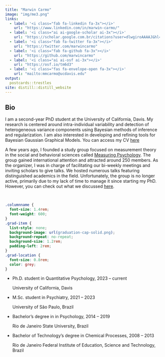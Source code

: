 ```yaml
---
title: "Marwin Carmo"
image: "img/me3.png"
links:
  - label: '<i class="fab fa-linkedin fa-3x"></i>'
    url: "https://www.linkedin.com/in/marwin-carmo/"
  - label: '<i class="ai ai-google-scholar ai-3x"></i>'
    url: "https://scholar.google.com.br/citations?user=dlwgiroAAAAJ&hl=pt-BR"
  - label: '<i class="fab fa-twitter fa-3x"></i>'
    url: "https://twitter.com/marwincarmo"
  - label: '<i class="fab fa-github fa-3x"></i>'
    url: "https://github.com/marwincarmo"
  - label: '<i class="ai ai-osf ai-3x"></i>'
    url: "https://osf.io/tm6d3"
  - label: '<i class="fas fa-envelope-open fa-3x"></i>'
    url: "mailto:mmcarmo@ucdavis.edu"
output:
  postcards::trestles
site: distill::distill_website
---
```


## Bio

I am a second-year PhD student at the University of California, Davis. My research is centered around intra-individual variability and detection of heterogeneous variance components using Bayesian methods of inference and regularization. I am also interested in developing and refining tools for Bayesian Gaussian Graphical Models. You can access my CV [here](https://marwincarmo.github.io/cv/cv-compact-v3.pdf)

A few years ago, I founded a study group focused on measurement theory in the social and behavioral sciences called [Measuring Psychology](https://measuringpsychology.netlify.app/). The group gained international attention and attracted around 250 members. As the organizer, I was in charge of facilitating our bi-weekly meetings and inviting scholars to give talks. We hosted numerous talks featuring distinguished academics in the field. Unfortunately, the group is no longer active, primarily due to my lack of time to manage it since starting my PhD. However, you can check out what we discussed [here](https://docs.google.com/spreadsheets/d/1SOlgVUkUCKVM9kD9AvtMvqsG6lbsh0Nqj9Kom5eESXw/edit?gid=0#gid=0).

<br>

<!-- Source: https://github.com/etiennebacher/personal_website_distill/blob/master/index.Rmd -->

```css
.columnname {
  font-size: 1.4rem; 
  font-weight: 600;
}
.grad-item {
  list-style: none; 
  background-image: url(graduation-cap-solid.png); 
  background-repeat: no-repeat;  
  background-size: 1.2rem; 
  padding-left: 2rem;
}
.grad-location {
  font-size: 0.8rem;
  color: grey;
}
```

<!-- :::: {style="display: grid; grid-template-columns: 40% 50%; grid-column-gap: 30px; line-height: 1.5rem;"} -->

<!-- ::: {} -->
<!-- <span class = "columnname"> Interests </span> -->

<!-- * Measurement -->

<!-- * Quantitative Methods -->

<!-- * Open Science -->

<!-- * R programming -->
<!-- ::: -->

<!-- ::: {} -->
<!-- <span class = "columnname"> Education </span> -->

<!-- <ul> -->

<!-- <li class = "grad-item">   M.Sc. student in Psychiatry, 2021 -- current <br> <p class = "grad-location"> University of São Paulo, Brazil </p> </li> -->
<!-- <li class = "grad-item">   Bachelor's degree in in Psychology, 2014 -- 2019 <br> -->
<!-- <p class = "grad-location"> Rio de Janeiro State University, Brazil </p> </li> -->
<!-- <li class = "grad-item">   Bachelor of Technology's degree in Chemical Processes, 2008 -- 2013 <br> <p class = "grad-location"> Rio de Janeiro Federal Institute of Education, Science and Technology, Brazil </p>  -->
<!-- </li> -->

<!-- </ul> -->
<!-- ::: -->
<!-- :::: -->

<ul>
 
 <li class = "grad-item">   Ph.D. student in Quantitative Psychology, 2023 -- current <br> <p class = "grad-location"> University of California, Davis </p> </li>
<li class = "grad-item">   M.Sc. student in Psychiatry, 2021 -- 2023 <br> <p class = "grad-location"> University of São Paulo, Brazil </p> </li>
<li class = "grad-item">   Bachelor's degree in in Psychology, 2014 -- 2019 <br>
<p class = "grad-location"> Rio de Janeiro State University, Brazil </p> </li>
<li class = "grad-item">   Bachelor of Technology's degree in Chemical Processes, 2008 -- 2013 <br> <p class = "grad-location"> Rio de Janeiro Federal Institute of Education, Science and Technology, Brazil </p> 
</li>

</ul>
